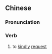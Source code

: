 {{also|务请}}
==Chinese==
{{zh-forms|s=务请}}

===Pronunciation===
{{zh-pron
|m=wùqǐng
|cat=v
}}

===Verb===
{{zh-verb}}

# {{lb|zh|formal|polite}} to [[kindly]] [[request]]